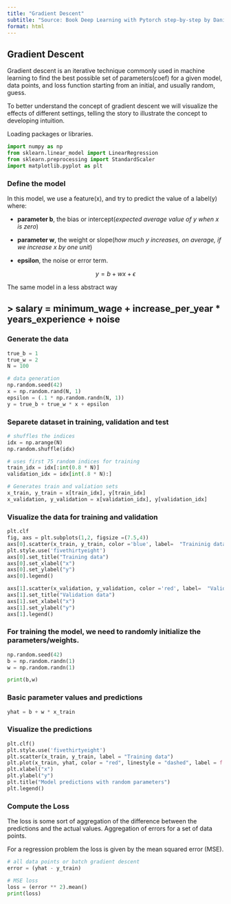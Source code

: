 ```yaml
---
title: "Gradient Descent"
subtitle: "Source: Book Deep Learning with Pytorch step-by-step by Danil Voigt Godoy"
format: html
---
```


## Gradient Descent

Gradient descent is an iterative technique commonly used in machine learning to find the best possible set of parameters(coef) for a given model, data points, and loss function starting from an initial, and usually random, guess.

To better understand the concept of gradient descent we will visualize the effects of different settings, telling the story to illustrate the concept to developing intuition.

Loading packages or libraries.

```python
import numpy as np
from sklearn.linear_model import LinearRegression
from sklearn.preprocessing import StandardScaler
import matplotlib.pyplot as plt
```

### Define the model

In this model, we use a feature(x), and try to predict the value of a label(y) where:

-   **parameter b**, the bias or intercept(*expected average value of y when x is zero*)

-   **parameter w**, the weight or slope(*how much y increases, on average, if we increase x by one unit*)

-   **epsilon**, the noise or error term.

$$
y = b + wx + \epsilon
$$

The same model in a less abstract way

## \> salary = minimum_wage + increase_per_year \* years_experience + noise

### Generate the data

```python

true_b = 1
true_w = 2
N = 100

# data generation
np.random.seed(42)
x = np.random.rand(N, 1)
epsilon = (.1 * np.random.randn(N, 1))
y = true_b + true_w * x + epsilon

```

### Separete dataset in training, validation and test

```python

# shuffles the indices
idx = np.arange(N)
np.random.shuffle(idx)

# uses first 75 random indices for training
train_idx = idx[:int(0.8 * N)]
validation_idx = idx[int(.8 * N):]

# Generates train and valiation sets
x_train, y_train = x[train_idx], y[train_idx]
x_validation, y_validation = x[validation_idx], y[validation_idx]
```

### Visualize the data for training and validation

```python
plt.clf
fig, axs = plt.subplots(1,2, figsize =(7.5,4))
axs[0].scatter(x_train, y_train, color ='blue', label=  "Traininig data")
plt.style.use('fivethirtyeight')
axs[0].set_title("Training data")
axs[0].set_xlabel("x")
axs[0].set_ylabel("y")
axs[0].legend()

axs[1].scatter(x_validation, y_validation, color ='red', label=  "Validation data")
axs[1].set_title("Validation data")
axs[1].set_xlabel("x")
axs[1].set_ylabel("y")
axs[1].legend()
```

### For training the model, we need to randomly initialize the parameters/weights.

```python
np.random.seed(42)
b = np.random.randn(1)
w = np.random.randn(1)

print(b,w)

```

### Basic parameter values and predictions

```python
yhat = b + w * x_train

```

### Visualize the predictions

```python
plt.clf()
plt.style.use('fivethirtyeight')
plt.scatter(x_train, y_train, label = "Training data")
plt.plot(x_train, yhat, color = "red", linestyle = "dashed", label = f'Initial Model:  b= {b[0]:3f} w= {w[0]:.3f}x')
plt.xlabel("x")
plt.ylabel("y")
plt.title("Model predictions with random parameters")
plt.legend()
```

### Compute the Loss

The loss is some sort of aggregation of the difference between the predictions and the actual values. Aggregation of errors for a set of data points.

For a regression problem the loss is given by the mean squared error (MSE).

```python

# all data points or batch gradient descent
error = (yhat - y_train)

# MSE loss
loss = (error ** 2).mean()
print(loss)

```


### 